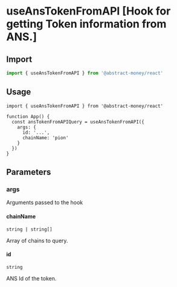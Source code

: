 
# useAnsTokenFromAPI [Hook for getting Token information from ANS.]

## Import

```ts twoslash 
import { useAnsTokenFromAPI } from '@abstract-money/react'
```

## Usage

```tsx twoslash [index.tsx]
import { useAnsTokenFromAPI } from '@abstract-money/react'

function App() {
  const ansTokenFromAPIQuery = useAnsTokenFromAPI({
    args: {
      id: '...',
      chainName: 'pion'
    }
  })
}
```

## Parameters

### args

Arguments passed to the hook

#### chainName

`string | string[]`

Array of chains to query.

#### id

`string`

ANS Id of the token.

<ParameterExtraSnippet />
<ParameterQuerySnippet />
